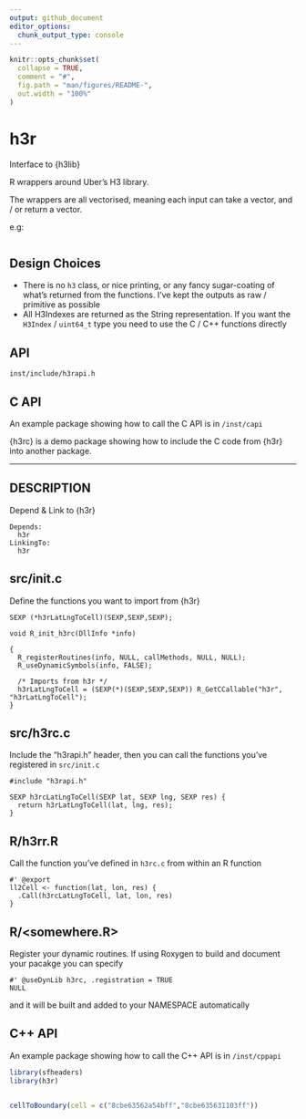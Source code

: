 ```yaml
---
output: github_document
editor_options: 
  chunk_output_type: console
---
```


```r
knitr::opts_chunk$set(
  collapse = TRUE,
  comment = "#",
  fig.path = "man/figures/README-",
  out.width = "100%"
)
```

# h3r

Interface to {h3lib}

R wrappers around Uber's H3 library. 

The wrappers are all vectorised, meaning each input can take a vector, and / or return a vector. 

e.g:

```r

```



## Design Choices

- There is no `h3` class, or nice printing, or any fancy sugar-coating of what's returned from the functions. I've kept the outputs as raw / primitive as possible
- All H3Indexes are returned as the String representation. If you want the `H3Index` / `uint64_t` type you need to use the C / C++ functions directly

## API

`inst/include/h3rapi.h`


## C API


An example package showing how to call the C API is in `/inst/capi`

{h3rc} is a demo package showing how to include the C code from {h3r} into another package.



---


## DESCRIPTION

Depend & Link to {h3r}

```
Depends:
  h3r
LinkingTo:
  h3r
```

## src/init.c

Define the functions you want to import from {h3r}

```
SEXP (*h3rLatLngToCell)(SEXP,SEXP,SEXP);

void R_init_h3rc(DllInfo *info)

{
  R_registerRoutines(info, NULL, callMethods, NULL, NULL);
  R_useDynamicSymbols(info, FALSE);

  /* Imports from h3r */
  h3rLatLngToCell = (SEXP(*)(SEXP,SEXP,SEXP)) R_GetCCallable("h3r", "h3rLatLngToCell");
}
```

## src/h3rc.c

Include the "h3rapi.h" header, then you can call the functions you've registered in `src/init.c`

```
#include "h3rapi.h"

SEXP h3rcLatLngToCell(SEXP lat, SEXP lng, SEXP res) {
  return h3rLatLngToCell(lat, lng, res);
}

```

## R/h3rr.R

Call the function you've defined in `h3rc.c` from within an R function

```
#' @export
ll2Cell <- function(lat, lon, res) {
  .Call(h3rcLatLngToCell, lat, lon, res)
}

```


## R/<somewhere.R>

Register your dynamic routines. If using Roxygen to build and document your pacakge you can specify

```
#' @useDynLib h3rc, .registration = TRUE
NULL
```

and it will be built and added to your NAMESPACE automatically



## C++ API

An example package showing how to call the C++ API is in `/inst/cppapi`




```r

library(sfheaders)
library(h3r)


cellToBoundary(cell = c("8cbe63562a54bff","8cbe635631103ff"))



```





